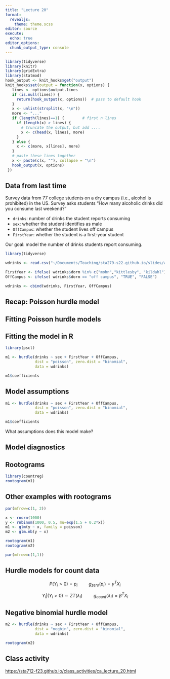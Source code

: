 ```yaml
---
title: "Lecture 20"
format: 
  revealjs:
    theme: theme.scss
editor: source
execute:
  echo: true
editor_options: 
  chunk_output_type: console
---
```


```r
library(tidyverse)
library(knitr)
library(gridExtra)
library(statmod)
hook_output <- knit_hooks$get("output")
knit_hooks$set(output = function(x, options) {
   lines <- options$output.lines
   if (is.null(lines)) {
     return(hook_output(x, options))  # pass to default hook
   }
   x <- unlist(strsplit(x, "\n"))
   more <- "..."
   if (length(lines)==1) {        # first n lines
     if (length(x) > lines) {
       # truncate the output, but add ....
       x <- c(head(x, lines), more)
     }
   } else {
     x <- c(more, x[lines], more)
   }
   # paste these lines together
   x <- paste(c(x, ""), collapse = "\n")
   hook_output(x, options)
 })

```

## Data from last time

Survey data from 77 college students on a dry campus (i.e., alcohol is prohibited) in the US. Survey asks students "How many alcoholic drinks did you consume last weekend?"

* `drinks`: number of drinks the student reports consuming
* `sex`: whether the student identifies as male
* `OffCampus`: whether the student lives off campus
* `FirstYear`: whether the student is a first-year student

Our goal: model the number of drinks students report consuming.

```r
library(tidyverse)

wdrinks <- read.csv("~/Documents/Teaching/sta279-s22.github.io/slides/weekendDrinks.csv")

FirstYear <- ifelse( wdrinks$dorm %in% c("mohn","kittlesby", "kildahl"), "TRUE", "FALSE")
OffCampus <- ifelse( wdrinks$dorm == "off campus", "TRUE", "FALSE")

wdrinks <- cbind(wdrinks, FirstYear, OffCampus)
```

## Recap: Poisson hurdle model

## Fitting Poisson hurdle models

## Fitting the model in R

```r
library(pscl)

m1 <- hurdle(drinks ~ sex + FirstYear + OffCampus, 
             dist = "poisson", zero.dist = "binomial",
             data = wdrinks)

m1$coefficients
```

## Model assumptions

```r
m1 <- hurdle(drinks ~ sex + FirstYear + OffCampus, 
             dist = "poisson", zero.dist = "binomial",
             data = wdrinks)

m1$coefficients
```

What assumptions does this model make?

## Model diagnostics

## Rootograms

```r
library(countreg)
rootogram(m1)
```

## Other examples with rootograms

```r
par(mfrow=c(1, 2))

x <- rnorm(1000)
y <- rnbinom(1000, 0.5, mu=exp(1.5 + 0.2*x))
m1 <- glm(y ~ x, family = poisson)
m2 <- glm.nb(y ~ x)

rootogram(m1)
rootogram(m2)
```

```r
par(mfrow=c(1,1))
```



## Hurdle models for count data

$$P(Y_i > 0) = p_i \hspace{1cm} g_{zero}(p_i) = \gamma^T X_i$$

$$Y_i | (Y_i > 0) \sim ZT(\lambda_i) \hspace{1cm} g_{count}(\lambda_i) = \beta^T X_i$$

## Negative binomial hurdle model

```r
m2 <- hurdle(drinks ~ sex + FirstYear + OffCampus, 
             dist = "negbin", zero.dist = "binomial",
             data = wdrinks)

rootogram(m2)
```


## Class activity

[https://sta712-f23.github.io/class_activities/ca_lecture_20.html](https://sta712-f23.github.io/class_activities/ca_lecture_20.html)


